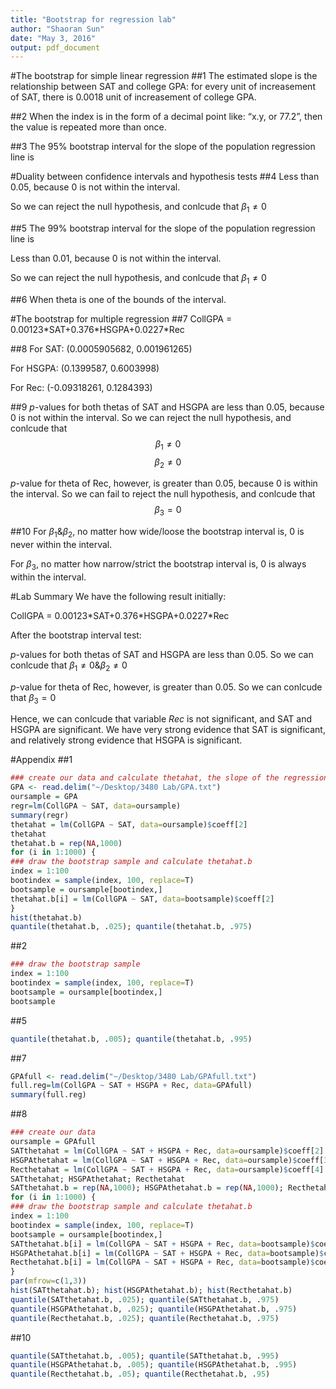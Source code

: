 ```yaml
---
title: "Bootstrap for regression lab"
author: "Shaoran Sun"
date: "May 3, 2016"
output: pdf_document
---
```


#The bootstrap for simple linear regression
##1
The estimated slope is the relationship between SAT and college GPA: for every unit of increasement of SAT, there is 0.0018 unit of increasement of college GPA.

##2
When the index is in the form of a decimal point like: "x.y, or 77.2", then the value is repeated more than once.

##3
The 95% bootstrap interval for the slope of the population regression line is \textbf{(0.001076773, 0.002550616)}

#Duality between confidence intervals and hypothesis tests
##4
Less than 0.05, because 0 is not within the interval.

So we can reject the null hypothesis, and conlcude that $\beta_1 \neq 0$

##5
The 99% bootstrap interval for the slope of the population regression line is \textbf{(0.0008904364, 0.002740267)}

Less than 0.01, because 0 is not within the interval.

So we can reject the null hypothesis, and conlcude that $\beta_1 \neq 0$

##6
When theta is one of the bounds of the interval.

#The bootstrap for multiple regression
##7
CollGPA = 0.00123\*SAT+0.376\*HSGPA+0.0227\*Rec

##8
For SAT: (0.0005905682, 0.001961265)

For HSGPA: (0.1399587, 0.6003998)

For Rec: (-0.09318261, 0.1284393)

##9
$p$-values for both thetas of SAT and HSGPA are less than 0.05, because 0 is not within the interval. So we can reject the null hypothesis, and conlcude that $$\beta_1 \neq 0$$ $$\beta_2 \neq 0$$

$p$-value for theta of Rec, however, is greater than 0.05, because 0 is within the interval. So we can fail to reject the null hypothesis, and conlcude that $$\beta_3 = 0$$

##10
For $\beta_1 \& \beta_2$, no matter how wide/loose the bootstrap interval is, 0 is never within the interval. 

For $\beta_3$, no matter how narrow/strict the bootstrap interval is, 0 is always within the interval. 

#Lab Summary
We have the following result initially:

CollGPA = 0.00123\*SAT+0.376\*HSGPA+0.0227\*Rec

After the bootstrap interval test: 

$p$-values for both thetas of SAT and HSGPA are less than 0.05. So we can conlcude that $\beta_1 \neq 0 \& \beta_2 \neq 0$

$p$-value for theta of Rec, however, is greater than 0.05. So we can conlcude that $\beta_3 = 0$

Hence, we can conlcude that variable $Rec$ is not significant, and SAT and HSGPA are significant. We have very strong evidence that SAT is significant, and relatively strong evidence that HSGPA is significant.

\newpage

#Appendix
##1
```r
### create our data and calculate thetahat, the slope of the regression line
GPA <- read.delim("~/Desktop/3480 Lab/GPA.txt")
oursample = GPA
regr=lm(CollGPA ~ SAT, data=oursample)
summary(regr)
thetahat = lm(CollGPA ~ SAT, data=oursample)$coeff[2]
thetahat
thetahat.b = rep(NA,1000)
for (i in 1:1000) {
### draw the bootstrap sample and calculate thetahat.b
index = 1:100
bootindex = sample(index, 100, replace=T)
bootsample = oursample[bootindex,]
thetahat.b[i] = lm(CollGPA ~ SAT, data=bootsample)$coeff[2]
}
hist(thetahat.b)
quantile(thetahat.b, .025); quantile(thetahat.b, .975)
```

##2
```r
### draw the bootstrap sample
index = 1:100
bootindex = sample(index, 100, replace=T)
bootsample = oursample[bootindex,]
bootsample
```

##5
```r
quantile(thetahat.b, .005); quantile(thetahat.b, .995)
```

##7
```r
GPAfull <- read.delim("~/Desktop/3480 Lab/GPAfull.txt")
full.reg=lm(CollGPA ~ SAT + HSGPA + Rec, data=GPAfull)
summary(full.reg)
```

##8
```r
### create our data
oursample = GPAfull
SATthetahat = lm(CollGPA ~ SAT + HSGPA + Rec, data=oursample)$coeff[2]
HSGPAthetahat = lm(CollGPA ~ SAT + HSGPA + Rec, data=oursample)$coeff[3]
Recthetahat = lm(CollGPA ~ SAT + HSGPA + Rec, data=oursample)$coeff[4]
SATthetahat; HSGPAthetahat; Recthetahat
SATthetahat.b = rep(NA,1000); HSGPAthetahat.b = rep(NA,1000); Recthetahat.b = rep(NA,1000)
for (i in 1:1000) {
### draw the bootstrap sample and calculate thetahat.b
index = 1:100
bootindex = sample(index, 100, replace=T)
bootsample = oursample[bootindex,]
SATthetahat.b[i] = lm(CollGPA ~ SAT + HSGPA + Rec, data=bootsample)$coeff[2]
HSGPAthetahat.b[i] = lm(CollGPA ~ SAT + HSGPA + Rec, data=bootsample)$coeff[3]
Recthetahat.b[i] = lm(CollGPA ~ SAT + HSGPA + Rec, data=bootsample)$coeff[4]
}
par(mfrow=c(1,3))
hist(SATthetahat.b); hist(HSGPAthetahat.b); hist(Recthetahat.b)
quantile(SATthetahat.b, .025); quantile(SATthetahat.b, .975)
quantile(HSGPAthetahat.b, .025); quantile(HSGPAthetahat.b, .975)
quantile(Recthetahat.b, .025); quantile(Recthetahat.b, .975)
```

##10
```r
quantile(SATthetahat.b, .005); quantile(SATthetahat.b, .995)
quantile(HSGPAthetahat.b, .005); quantile(HSGPAthetahat.b, .995)
quantile(Recthetahat.b, .05); quantile(Recthetahat.b, .95)
```